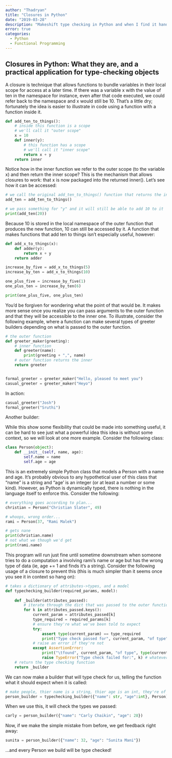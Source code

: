 ```yaml
---
author: "Thadryan"
title: "Closures in Python"
date: "2019-03-28"
description: "Makeshift type checking in Python and when I find it handy."
error: true
categories:
  - Python
  - Functional Programming
---
```


## Closures in Python: What they are, and a practical application for type-checking objects

A closure is technique that allows functions to bundle variables in their local scope for access at a later time. If there was a variable x with the value of ten in the namespace for instance, even after that code executed, we could refer back to the namespace and x would still be 10. That's a little dry; fortunately the idea is easier to illustrate in code using a function with a function inside it.

```python
def add_ten_to_things():
    # inside this function is a scope
    # we'll call it "outer scope"
    x = 10
    def inner(y):
        # this function has a scope
        # we'll call it "inner scope"
        return x + y
    return inner
```

Notice how in the inner function we refer to the outer scope (to the variable x) and then return the inner scope? This is the mechanism that allows closures to work: that x is now packaged into the returned inner(). Let's see how it can be accessed:

```python
# we call the original add_ten_to_things() function that returns the inner function/namespace
add_ten = add_ten_to_things()

# we pass something for "y" and it will still be able to add 10 to it
print(add_ten(20))
```

Because 10 is stored in the local namespace of the outer function that produces the new function, 10 can still be accessed by it. A function that makes functions that add ten to things isn't especially useful, however:

```python
def add_x_to_things(x):
    def adder(y):
        return x + y
    return adder

increase_by_five = add_x_to_things(5)
increase_by_ten = add_x_to_things(10)

one_plus_five = increase_by_five(1)
one_plus_ten = increase_by_ten(6)

print(one_plus_five, one_plus_ten)
```

You'd be forgiven for wondering what the point of that would be. It makes more sense once you realize you can pass arguments to the outer function and that they will be accessible to the inner one. To illustrate, consider the following example, where a function can make several types of greeter builders depending on what is passed to the outer function.

```python
# the outer function
def greeter_maker(greeting):
    # inner function
    def greeter(name):
        print(greeting + ",", name)
    # outer function returns the inner 
    return greeter


formal_greeter = greeter_maker("Hello, pleased to meet you")
casual_greeter = greeter_maker("Heyo")
```

In action:

```python
casual_greeter("Josh")
formal_greeter("Sruthi")
```

Another builder:

While this show some flexibility that could be made into something useful, it can be hard to see just what a powerful idea this idea is without some context, so we will look at one more example. Consider the following class:

```python
class Person(object):
    def __init__(self, name, age):
        self.name = name
        self.age = age
```

This is an extremely simple Python class that models a Person with a name and age. It's probably obvious to any hypothetical user of this class that "name" is a string and "age' is an integer (or at least a number or some kind). However, as Python is dynamically typed, there is nothing in the language itself to enforce this. Consider the following:


```python
# everything goes according to plan...
christian = Person("Christian Slater", 49)

# whoops, wrong order...
rami = Person(37, "Rami Malek")

# gets nane 
print(christian.name)
# not what we though we'd get
print(rami.name)
```

This program will run just fine until sometime downstream when someone tries to do a computation a involving rami's name or age but has the wrong type of data (ie, age += 1 and finds it's a string). Consider the following usage of a closure to prevent this (this is much simpler than it seems once you see it in context so hang on):

```python
# takes a dictionary of attributes->types, and a model
def typechecking_builder(required_params, model):
    
    def _builder(attributes_passed):
        # iterate through the dict that was passed to the outer function
        for k in attributes_passed.keys():
            current_param = attributes_passed[k]
            type_required = required_params[k]
            # ensure they're what we've been told to expect
            try:
                assert type(current_param) == type_required
                print("Type check passed for", current_param, "of type", type_required)
            # raise an error if they're not
            except AssertionError:
                print("\tfound", current_param, "of type", type(current_param), "Required:", type_required)
                raise TypeError("Type check failed for:", k) # whatever you want to do for exception handling
    # return the type checking function
    return _builder
```

We can now make a builder that will type check for us, telling the function what it should expect when it is called:

```python
# make people, thier name is a string, thier age is an int, they're of type Person
person_builder = typechecking_builder({"name": str, "age":int}, Person)
```

When we use this, it will check the types we passed:

```python
carly = person_builder({"name": "Carly Chaikin", "age": 28})
```

Now, if we make the simple mistake from before, we get feedback right away:

```python
sunita = person_builder({"name": 32, "age": "Sunita Mani"})
```

...and every Person we build will be type checked!